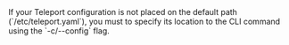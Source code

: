 <Admonition type="tip" title="Specify your Teleport configuration path">
If your Teleport configuration is not placed on the default path
(`/etc/teleport.yaml`), you must to specify its location to the CLI command
using the `-c/--config` flag.
</Admonition>

